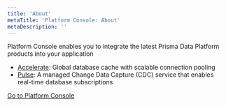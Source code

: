```yaml
---
title: 'About'
metaTitle: 'Platform Console: About'
metaDescription: ''
---
```


<TopBlock title={frontMatter.title}>

Platform Console enables you to integrate the latest Prisma Data Platform products into your application

- [Accelerate](/accelerate/what-is-accelerate): Global database cache with scalable connection pooling
- [Pulse](/pulse/what-is-pulse): A managed Change Data Capture (CDC) service that enables real-time database subscriptions

[Go to Platform Console](https://console.prisma.io)

</TopBlock>
